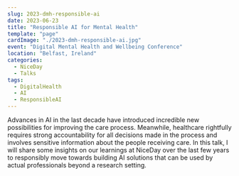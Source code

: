 ```yaml
---
slug: 2023-dmh-responsible-ai
date: 2023-06-23
title: "Responsible AI for Mental Health"
template: "page"
cardImage: "./2023-dmh-responsible-ai.jpg"
event: "Digital Mental Health and Wellbeing Conference"
location: "Belfast, Ireland"
categories:
  - NiceDay
  - Talks
tags:
  - DigitalHealth
  - AI
  - ResponsibleAI
---
```


Advances in AI in the last decade have introduced incredible new possibilities for improving the care process. Meanwhile, healthcare rightfully requires strong accountability for all decisions made in the process and involves sensitive information about the people receiving care. In this talk, I will share some insights on our learnings at NiceDay over the last few years to responsibly move towards building AI solutions that can be used by actual professionals beyond a research setting.


<SlidesViewer path={dmh2023Slides}/>